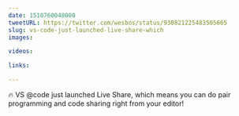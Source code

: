 ```yaml
---
date: 1510760048000
tweetURL: https://twitter.com/wesbos/status/930821225483505665
slug: vs-code-just-launched-live-share-which
images:

videos:

links:

---
```

🔥 VS @code just launched Live Share, which means you can do pair programming and code sharing right from your editor!
